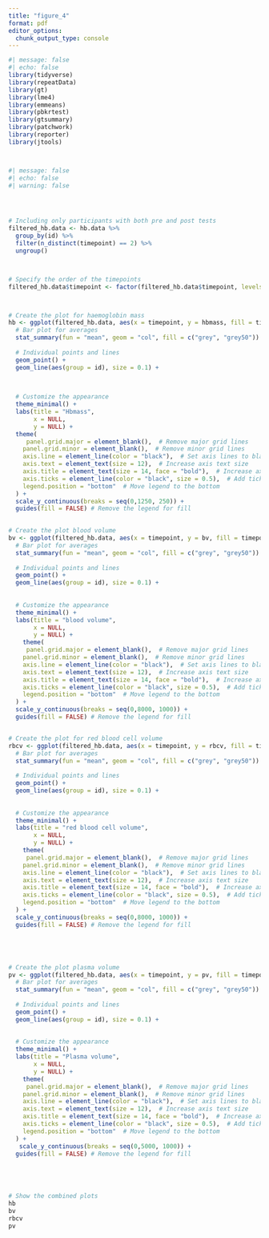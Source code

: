 ---
title: "figure_4"
format: pdf
editor_options: 
  chunk_output_type: console
---
```{r}
#| message: false
#| echo: false
library(tidyverse)
library(repeatData)
library(gt)
library(lme4)
library(emmeans)
library(pbkrtest)
library(gtsummary)
library(patchwork)
library(reporter)
library(jtools)




```



```{r}
#| message: false
#| echo: false
#| warning: false




# Including only participants with both pre and post tests
filtered_hb.data <- hb.data %>%
  group_by(id) %>%
  filter(n_distinct(timepoint) == 2) %>%
  ungroup()



# Specify the order of the timepoints
filtered_hb.data$timepoint <- factor(filtered_hb.data$timepoint, levels = c("pre", "post"))



# Create the plot for haemoglobin mass
hb <- ggplot(filtered_hb.data, aes(x = timepoint, y = hbmass, fill = timepoint)) +
  # Bar plot for averages
  stat_summary(fun = "mean", geom = "col", fill = c("grey", "grey50")) +
  
  # Individual points and lines
  geom_point() +
  geom_line(aes(group = id), size = 0.1) +
  

  
  # Customize the appearance
  theme_minimal() +
  labs(title = "Hbmass",
       x = NULL,
       y = NULL) +
  theme(
     panel.grid.major = element_blank(),  # Remove major grid lines
    panel.grid.minor = element_blank(),  # Remove minor grid lines
    axis.line = element_line(color = "black"),  # Set axis lines to black
    axis.text = element_text(size = 12),  # Increase axis text size
    axis.title = element_text(size = 14, face = "bold"),  # Increase axis title size and make it bold
    axis.ticks = element_line(color = "black", size = 0.5),  # Add ticks on the axis
    legend.position = "bottom"  # Move legend to the bottom
  ) +
  scale_y_continuous(breaks = seq(0,1250, 250)) +
  guides(fill = FALSE) # Remove the legend for fill
  

# Create the plot blood volume
bv <- ggplot(filtered_hb.data, aes(x = timepoint, y = bv, fill = timepoint)) +
  # Bar plot for averages
  stat_summary(fun = "mean", geom = "col", fill = c("grey", "grey50")) +
  
  # Individual points and lines
  geom_point() +
  geom_line(aes(group = id), size = 0.1) +
  
  
  # Customize the appearance
  theme_minimal() +
  labs(title = "blood volume",
       x = NULL,
       y = NULL) +
    theme(
     panel.grid.major = element_blank(),  # Remove major grid lines
    panel.grid.minor = element_blank(),  # Remove minor grid lines
    axis.line = element_line(color = "black"),  # Set axis lines to black
    axis.text = element_text(size = 12),  # Increase axis text size
    axis.title = element_text(size = 14, face = "bold"),  # Increase axis title size and make it bold
    axis.ticks = element_line(color = "black", size = 0.5),  # Add ticks on the axis
    legend.position = "bottom"  # Move legend to the bottom
  ) +
  scale_y_continuous(breaks = seq(0,8000, 1000)) +
  guides(fill = FALSE) # Remove the legend for fill


# Create the plot for red blood cell volume
rbcv <- ggplot(filtered_hb.data, aes(x = timepoint, y = rbcv, fill = timepoint)) +
  # Bar plot for averages
  stat_summary(fun = "mean", geom = "col", fill = c("grey", "grey50")) +
  
  # Individual points and lines
  geom_point() +
  geom_line(aes(group = id), size = 0.1) +
  
  
  # Customize the appearance
  theme_minimal() +
  labs(title = "red blood cell volume",
       x = NULL,
       y = NULL) +
    theme(
     panel.grid.major = element_blank(),  # Remove major grid lines
    panel.grid.minor = element_blank(),  # Remove minor grid lines
    axis.line = element_line(color = "black"),  # Set axis lines to black
    axis.text = element_text(size = 12),  # Increase axis text size
    axis.title = element_text(size = 14, face = "bold"),  # Increase axis title size and make it bold
    axis.ticks = element_line(color = "black", size = 0.5),  # Add ticks on the axis
    legend.position = "bottom"  # Move legend to the bottom
  ) +
  scale_y_continuous(breaks = seq(0,8000, 1000)) +
  guides(fill = FALSE) # Remove the legend for fill





# Create the plot plasma volume
pv <- ggplot(filtered_hb.data, aes(x = timepoint, y = pv, fill = timepoint)) +
  # Bar plot for averages
  stat_summary(fun = "mean", geom = "col", fill = c("grey", "grey50")) +
  
  # Individual points and lines
  geom_point() +
  geom_line(aes(group = id), size = 0.1) +
  
  
  # Customize the appearance
  theme_minimal() +
  labs(title = "Plasma volume",
       x = NULL,
       y = NULL) +
    theme(
     panel.grid.major = element_blank(),  # Remove major grid lines
    panel.grid.minor = element_blank(),  # Remove minor grid lines
    axis.line = element_line(color = "black"),  # Set axis lines to black
    axis.text = element_text(size = 12),  # Increase axis text size
    axis.title = element_text(size = 14, face = "bold"),  # Increase axis title size and make it bold
    axis.ticks = element_line(color = "black", size = 0.5),  # Add ticks on the axis
    legend.position = "bottom"  # Move legend to the bottom
  ) +
   scale_y_continuous(breaks = seq(0,5000, 1000)) +
  guides(fill = FALSE) # Remove the legend for fill





# Show the combined plots
hb
bv
rbcv
pv

```
